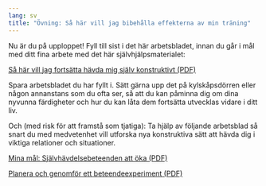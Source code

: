 ```yaml
---
lang: sv
title: "Övning: Så här vill jag bibehålla effekterna av min träning"
---
```


Nu är du på upploppet! Fyll till sist i det här arbetsbladet, innan du går i mål med ditt fina arbete med det här självhjälpsmaterialet:

::: {.content-visible when-format="html"}
[Så här vill jag fortsätta hävda mig själv konstruktivt (PDF)](forms/100respekt-vidmakthallande-reflektion.pdf){.bi-filetype-pdf}
:::
\xqrform{Så här vill jag fortsätta hävda mig själv konstruktivt (PDF)}{forms/100respekt-vidmakthallande-reflektion.pdf}

Spara arbetsbladet du har fyllt i. Sätt gärna upp det på kylskåpsdörren eller
någon annanstans som du ofta ser, så att du kan påminna dig om dina 
nyvunna färdigheter och hur du kan låta dem fortsätta utvecklas vidare i ditt liv.

Och (med risk för att framstå som tjatiga): Ta hjälp av följande arbetsblad så snart du med medvetenhet vill utforska nya konstruktiva sätt att hävda dig i viktiga relationer och situationer.

::: {.content-visible when-format="html"}
[Mina mål: Självhävdelsebeteenden att öka (PDF)](forms/100respekt-SMARTa-mal.pdf){.bi-filetype-pdf}
:::
\xqrform{Mina mål: Självhävdelsebeteenden att öka (PDF)}{forms/100respekt-SMARTa-mal.pdf}

::: {.content-visible when-format="html"}
[Planera och genomför ett beteendeexperiment (PDF)](forms/100respekt-beteendeexperiment.pdf){.bi-filetype-pdf}
:::
\xqrform{Planera och genomför ett beteendeexperiment (PDF)}{forms/100respekt-beteendeexperiment.pdf}